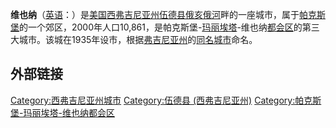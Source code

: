 {{Infobox City
|chinese_name=维也纳
|official_name            = {{lang|en|Vienna, West Virginia}}
|image_map                = WVMap-doton-Vienna.PNG
|mapsize                  = 250px
|subdivision_type         = [[世界政區索引|国家]]
|subdivision_type1        = [[美國行政區劃|州]]
|subdivision_type2        = [[西弗吉尼亚州各县列表|县]]
|subdivision_name         = [[美国|美国]]
|subdivision_name1        = [[西維吉尼亞州|西弗吉尼亚州]]
|subdivision_name2        = [[伍德縣_(西維吉尼亞州)|伍德县]]
|area_total          = 9.7
|area_land          = 9.7
|area_water      = 0.0
|area_total_sq_mi         = 3.8
|area_land_sq_mi          = 3.8
|area_water_sq_mi         = 0.0
|population_as_of         = 2000年
|population_total         = 10861
|population_density  = 1118.1
|population_density_sq_mi = 2895.8
|timezone                 = EST
|utc_offset               = -5
|timezone_DST             = EDT
|utc_offset_DST           = -4
|elevation            = 194
|elevation_ft             = 636
|latd = 39 |latm = 19 |lats = 31 |latNS = N
|longd = 81 |longm = 32 |longs = 34 |longEW = W
|postal_code_type         = [[美國郵區編號|美国邮政编号]]
|postal_code              = 26101, 26105
|area_code                = 304
}}
'''维也纳'''（[[英语|英语]]：'''{{lang|en|Vienna}}'''）是[[美国|美国]][[西維吉尼亞州|西弗吉尼亚州]][[伍德縣_(西維吉尼亞州)|伍德县]][[俄亥俄河|俄亥俄河]]畔的一座城市，属于[[帕克斯堡_(西弗吉尼亚州)|帕克斯堡]]的一个郊区，2000年人口10,861，是帕克斯堡-[[玛丽埃塔_(俄亥俄州)|玛丽埃塔]]-维也纳[[帕克斯堡-玛丽埃塔-维也纳都会区|都会区]]的第三大城市。该城在1935年设市，根据[[弗吉尼亚州|弗吉尼亚州]]的[[维也纳_(弗吉尼亚州)|同名城市]]命名。

== 外部链接 ==
{{Mapit-US-cityscale|39.325324|-81.542845}}

{{DEFAULTSORT:Vienna}}
[[Category:西弗吉尼亚州城市|Category:西弗吉尼亚州城市]]
[[Category:伍德县_(西弗吉尼亚州)|Category:伍德县 (西弗吉尼亚州)]]
[[Category:帕克斯堡-玛丽埃塔-维也纳都会区|Category:帕克斯堡-玛丽埃塔-维也纳都会区]]
{{WestVirginia-stub}}